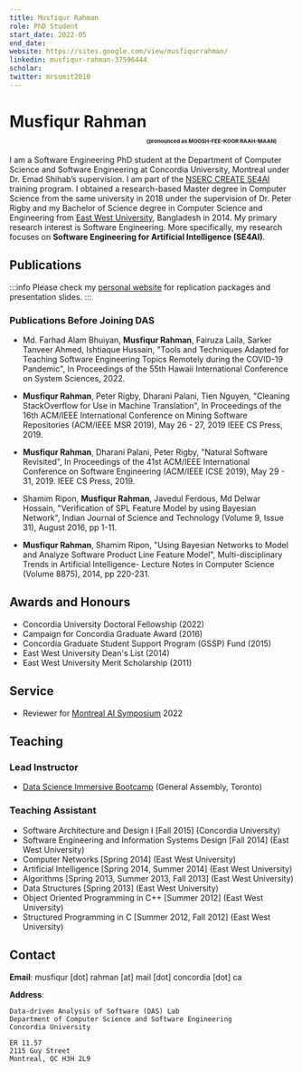 ```yaml
---
title: Musfiqur Rahman
role: PhD Student
start_date: 2022-05
end_date:
website: https://sites.google.com/view/musfiqurrahman/
linkedin: musfiqur-rahman-37596444
scholar: 
twitter: mrsumit2010
---
```


# Musfiqur Rahman<sub><sub><sub><sub><sub><sub>(pronounced as MOOSH-FEE-KOOR RAAH-MAAN)</sub></sub></sub></sub></sub></sub>

I am a Software Engineering PhD student at the Department of Computer Science and Software Engineering at Concordia University, Montreal under Dr. Emad Shihab’s supervision. I am part of the [NSERC CREATE SE4AI](https://se4ai.org/) training program. I obtained a research-based Master degree in Computer Science from the same university in 2018 under the supervision of Dr. Peter Rigby and my Bachelor of Science degree in Computer Science and Engineering from [East West University](https://www.ewubd.edu/), Bangladesh in 2014. My primary research interest is Software Engineering. More specifically, my research focuses on <strong>Software Engineering for Artificial Intelligence (SE4AI)</strong>.

## Publications

:::info
Please check my [personal website](https://sites.google.com/view/musfiqurrahman/ResearchAndPublications) for replication packages and presentation slides.
:::


<AuthorPublications firstname="Musfiqur" lastname="Rahman" />

### Publications Before Joining DAS

- Md. Farhad Alam Bhuiyan, **Musfiqur Rahman**, Fairuza Laila, Sarker Tanveer Ahmed, Ishtiaque Hussain, "Tools and Techniques Adapted for Teaching Software Engineering Topics Remotely during the COVID-19 Pandemic", In Proceedings of the 55th Hawaii International Conference on System Sciences, 2022.

- **Musfiqur Rahman**, Peter Rigby, Dharani Palani, Tien Nguyen, "Cleaning StackOverflow for Use in Machine Translation", In Proceedings of the 16th ACM/IEEE International Conference on Mining Software Repositories (ACM/IEEE MSR 2019), May 26 - 27, 2019 IEEE CS Press, 2019.

- **Musfiqur Rahman**,  Dharani Palani, Peter Rigby, "Natural Software Revisited", In Proceedings of the 41st ACM/IEEE International Conference on Software Engineering (ACM/IEEE ICSE 2019), May 29 - 31, 2019. IEEE CS Press, 2019.

- Shamim Ripon, **Musfiqur Rahman**, Javedul Ferdous, Md Delwar Hossain, "Verification of SPL Feature Model by using Bayesian Network", Indian Journal of Science and Technology (Volume 9, Issue 31), August 2016, pp 1-11.

- **Musfiqur Rahman**, Shamim Ripon, "Using Bayesian Networks to Model and Analyze Software Product Line Feature Model", Multi-disciplinary Trends in Artificial Intelligence- Lecture Notes in Computer Science (Volume 8875), 2014, pp 220-231.



## Awards and Honours

- Concordia University Doctoral Fellowship (2022)
- Campaign for Concordia Graduate Award (2016)
- Concordia Graduate Student Support Program (GSSP) Fund (2015)
- East West University Dean's List (2014)
- East West University Merit Scholarship (2011)

## Service

- Reviewer for [Montreal AI Symposium](http://montrealaisymposium.com/) 2022

## Teaching

### Lead Instructor

- [Data Science Immersive Bootcamp](https://generalassemb.ly/instructors/musfiqur-rahman/23532) (General Assembly, Toronto)

### Teaching Assistant

- Software Architecture and Design I [Fall 2015] (Concordia University)
- Software Engineering and Information Systems Design [Fall 2014] (East West University)
- Computer Networks [Spring 2014] (East West University)
- Artificial Intelligence [Spring 2014, Summer 2014] (East West University)
- Algorithms [Spring 2013, Summer 2013, Fall 2013] (East West University)
- Data Structures [Spring 2013] (East West University)
- Object Oriented Programming in C++ [Summer 2012] (East West University)
- Structured Programming in C [Summer 2012, Fall 2012] (East West University)
## Contact

**Email**: musfiqur [dot] rahman [at] mail [dot] concordia [dot] ca

**Address**:

```
Data-driven Analysis of Software (DAS) Lab
Department of Computer Science and Software Engineering
Concordia University

ER 11.57
2115 Guy Street
Montreal, QC H3H 2L9
```
